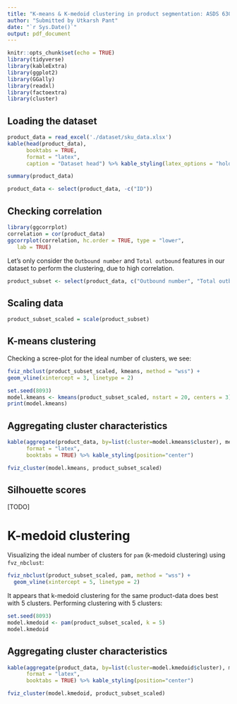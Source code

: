 ```yaml
---
title: "K-means & K-medoid clustering in product segmentation: ASDS 6303 Final Project"
author: "Submitted by Utkarsh Pant"
date: "`r Sys.Date()`"
output: pdf_document
---
```


```r
knitr::opts_chunk$set(echo = TRUE)
library(tidyverse)
library(kableExtra)
library(ggplot2)
library(GGally)
library(readxl)
library(factoextra)
library(cluster)
```

## Loading the dataset

```r
product_data = read_excel('./dataset/sku_data.xlsx')
kable(head(product_data),
      booktabs = TRUE,
      format = "latex",
      caption = "Dataset head") %>% kable_styling(latex_options = "hold_position")
```

```r
summary(product_data)
```

```r
product_data <- select(product_data, -c("ID"))
```

## Checking correlation

```r
library(ggcorrplot)
correlation = cor(product_data)
ggcorrplot(correlation, hc.order = TRUE, type = "lower",
   lab = TRUE)
```

Let's only consider the `Outbound number` and `Total outbound` features in our dataset to perform the clustering, due to high correlation.

```r
product_subset <- select(product_data, c("Outbound number", "Total outbound"))
```

## Scaling data

```r
product_subset_scaled = scale(product_subset)
```

## K-means clustering

Checking a scree-plot for the ideal number of clusters, we see:

```r
fviz_nbclust(product_subset_scaled, kmeans, method = "wss") +
geom_vline(xintercept = 3, linetype = 2)
```

```r
set.seed(8093)
model.kmeans <- kmeans(product_subset_scaled, nstart = 20, centers = 3)
print(model.kmeans)
```

## Aggregating cluster characteristics

```r
kable(aggregate(product_data, by=list(cluster=model.kmeans$cluster), mean),
      format = "latex",
      booktabs = TRUE) %>% kable_styling(position="center")
```

```r
fviz_cluster(model.kmeans, product_subset_scaled)
```

## Silhouette scores

[TODO]

# K-medoid clustering

Visualizing the ideal number of clusters for `pam` (k-medoid clustering) using `fvz_nbclust`:

```r
fviz_nbclust(product_subset_scaled, pam, method = "wss") +
  geom_vline(xintercept = 5, linetype = 2)

```

It appears that k-medoid clustering for the same product-data does best with 5 clusters. Performing clustering with 5 clusters:

```r
set.seed(8093)
model.kmedoid <- pam(product_subset_scaled, k = 5)
model.kmedoid
```

## Aggregating cluster characteristics

```r
kable(aggregate(product_data, by=list(cluster=model.kmedoid$cluster), mean),
      format = "latex",
      booktabs = TRUE) %>% kable_styling(position="center")
```

```r
fviz_cluster(model.kmedoid, product_subset_scaled)
```
